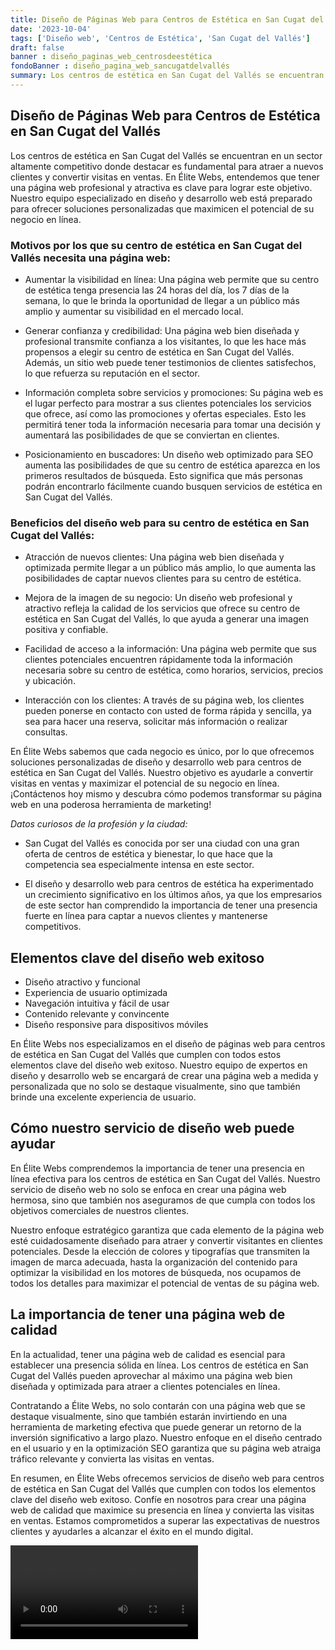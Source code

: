 ```yaml
---
title: Diseño de Páginas Web para Centros de Estética en San Cugat del Vallés
date: '2023-10-04'
tags: ['Diseño web', 'Centros de Estética', 'San Cugat del Vallés']
draft: false
banner : diseño_paginas_web_centrosdeestética
fondoBanner : diseño_pagina_web_sancugatdelvallés
summary: Los centros de estética en San Cugat del Vallés se encuentran en un sector altamente competitivo donde destacar es fundamental para atraer a nuevos clientes y convertir visitas en ventas. En Élite Webs, entendemos que tener una página web profesional y atractiva es clave para lograr este objetivo. Nuestro equipo especializado en diseño y desarrollo web está preparado para ofrecer soluciones personalizadas que maximicen el potencial de su negocio en línea.
---
```


## Diseño de Páginas Web para Centros de Estética en San Cugat del Vallés

Los centros de estética en San Cugat del Vallés se encuentran en un sector altamente competitivo donde destacar es fundamental para atraer a nuevos clientes y convertir visitas en ventas. En Élite Webs, entendemos que tener una página web profesional y atractiva es clave para lograr este objetivo. Nuestro equipo especializado en diseño y desarrollo web está preparado para ofrecer soluciones personalizadas que maximicen el potencial de su negocio en línea.

### Motivos por los que su centro de estética en San Cugat del Vallés necesita una página web:

- Aumentar la visibilidad en línea: Una página web permite que su centro de estética tenga presencia las 24 horas del día, los 7 días de la semana, lo que le brinda la oportunidad de llegar a un público más amplio y aumentar su visibilidad en el mercado local.

- Generar confianza y credibilidad: Una página web bien diseñada y profesional transmite confianza a los visitantes, lo que les hace más propensos a elegir su centro de estética en San Cugat del Vallés. Además, un sitio web puede tener testimonios de clientes satisfechos, lo que refuerza su reputación en el sector.

- Información completa sobre servicios y promociones: Su página web es el lugar perfecto para mostrar a sus clientes potenciales los servicios que ofrece, así como las promociones y ofertas especiales. Esto les permitirá tener toda la información necesaria para tomar una decisión y aumentará las posibilidades de que se conviertan en clientes.

- Posicionamiento en buscadores: Un diseño web optimizado para SEO aumenta las posibilidades de que su centro de estética aparezca en los primeros resultados de búsqueda. Esto significa que más personas podrán encontrarlo fácilmente cuando busquen servicios de estética en San Cugat del Vallés.

### Beneficios del diseño web para su centro de estética en San Cugat del Vallés:

- Atracción de nuevos clientes: Una página web bien diseñada y optimizada permite llegar a un público más amplio, lo que aumenta las posibilidades de captar nuevos clientes para su centro de estética.

- Mejora de la imagen de su negocio: Un diseño web profesional y atractivo refleja la calidad de los servicios que ofrece su centro de estética en San Cugat del Vallés, lo que ayuda a generar una imagen positiva y confiable.

- Facilidad de acceso a la información: Una página web permite que sus clientes potenciales encuentren rápidamente toda la información necesaria sobre su centro de estética, como horarios, servicios, precios y ubicación.

- Interacción con los clientes: A través de su página web, los clientes pueden ponerse en contacto con usted de forma rápida y sencilla, ya sea para hacer una reserva, solicitar más información o realizar consultas.

En Élite Webs sabemos que cada negocio es único, por lo que ofrecemos soluciones personalizadas de diseño y desarrollo web para centros de estética en San Cugat del Vallés. Nuestro objetivo es ayudarle a convertir visitas en ventas y maximizar el potencial de su negocio en línea. ¡Contáctenos hoy mismo y descubra cómo podemos transformar su página web en una poderosa herramienta de marketing!

*Datos curiosos de la profesión y la ciudad:*

- San Cugat del Vallés es conocida por ser una ciudad con una gran oferta de centros de estética y bienestar, lo que hace que la competencia sea especialmente intensa en este sector.

- El diseño y desarrollo web para centros de estética ha experimentado un crecimiento significativo en los últimos años, ya que los empresarios de este sector han comprendido la importancia de tener una presencia fuerte en línea para captar a nuevos clientes y mantenerse competitivos.

<GifSeo />

<Cta />

## Elementos clave del diseño web exitoso

- Diseño atractivo y funcional
- Experiencia de usuario optimizada
- Navegación intuitiva y fácil de usar
- Contenido relevante y convincente
- Diseño responsive para dispositivos móviles

En Élite Webs nos especializamos en el diseño de páginas web para centros de estética en San Cugat del Vallés que cumplen con todos estos elementos clave del diseño web exitoso. Nuestro equipo de expertos en diseño y desarrollo web se encargará de crear una página web a medida y personalizada que no solo se destaque visualmente, sino que también brinde una excelente experiencia de usuario.

## Cómo nuestro servicio de diseño web puede ayudar

En Élite Webs comprendemos la importancia de tener una presencia en línea efectiva para los centros de estética en San Cugat del Vallés. Nuestro servicio de diseño web no solo se enfoca en crear una página web hermosa, sino que también nos aseguramos de que cumpla con todos los objetivos comerciales de nuestros clientes.

Nuestro enfoque estratégico garantiza que cada elemento de la página web esté cuidadosamente diseñado para atraer y convertir visitantes en clientes potenciales. Desde la elección de colores y tipografías que transmiten la imagen de marca adecuada, hasta la organización del contenido para optimizar la visibilidad en los motores de búsqueda, nos ocupamos de todos los detalles para maximizar el potencial de ventas de su página web.

## La importancia de tener una página web de calidad

En la actualidad, tener una página web de calidad es esencial para establecer una presencia sólida en línea. Los centros de estética en San Cugat del Vallés pueden aprovechar al máximo una página web bien diseñada y optimizada para atraer a clientes potenciales en línea.

Contratando a Élite Webs, no solo contarán con una página web que se destaque visualmente, sino que también estarán invirtiendo en una herramienta de marketing efectiva que puede generar un retorno de la inversión significativo a largo plazo. Nuestro enfoque en el diseño centrado en el usuario y en la optimización SEO garantiza que su página web atraiga tráfico relevante y convierta las visitas en ventas.

En resumen, en Élite Webs ofrecemos servicios de diseño web para centros de estética en San Cugat del Vallés que cumplen con todos los elementos clave del diseño web exitoso. Confíe en nosotros para crear una página web de calidad que maximice su presencia en línea y convierta las visitas en ventas. Estamos comprometidos a superar las expectativas de nuestros clientes y ayudarles a alcanzar el éxito en el mundo digital.

<Video />

<CtaBot job='Centros de Estética' city='San Cugat del Vallés'/>

<Gmaps query='San Cugat del Vallés+españa+maps' />